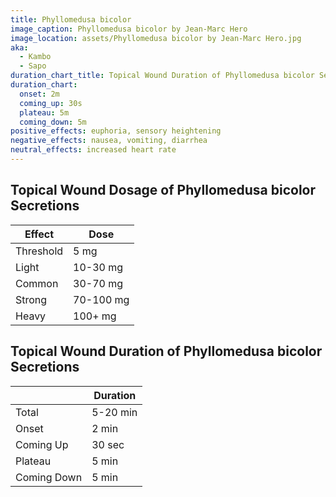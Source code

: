 ```yaml
---
title: Phyllomedusa bicolor
image_caption: Phyllomedusa bicolor by Jean-Marc Hero
image_location: assets/Phyllomedusa bicolor by Jean-Marc Hero.jpg
aka:
  - Kambo
  - Sapo
duration_chart_title: Topical Wound Duration of Phyllomedusa bicolor Secretions
duration_chart:
  onset: 2m
  coming_up: 30s
  plateau: 5m
  coming_down: 5m
positive_effects: euphoria, sensory heightening
negative_effects: nausea, vomiting, diarrhea
neutral_effects: increased heart rate
---
```


## Topical Wound Dosage of Phyllomedusa bicolor Secretions
| Effect | Dose |
| --- | --- |
| Threshold | 5 mg |
| Light | 10-30 mg |
| Common | 30-70 mg |
| Strong | 70-100 mg |
| Heavy | 100+ mg |

## Topical Wound Duration of Phyllomedusa bicolor Secretions
|  | Duration |
| --- | --- |
| Total | 5-20 min |
| Onset | 2 min |
| Coming Up | 30 sec |
| Plateau | 5 min |
| Coming Down | 5 min |





